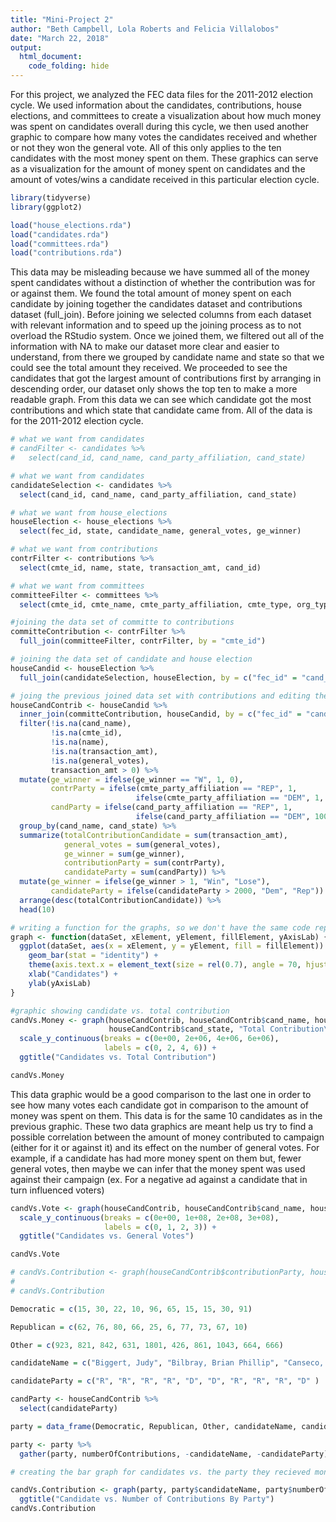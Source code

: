 ```yaml
---
title: "Mini-Project 2"
author: "Beth Campbell, Lola Roberts and Felicia Villalobos"
date: "March 22, 2018"
output:
  html_document:
    code_folding: hide
---
```


For this project, we analyzed the FEC data files for the 2011-2012 election cycle. We used information about the candidates, contributions, house elections, and committees to create a visualization about how much money was spent on candidates overall during this cycle, we then used another graphic to compare how many votes the candidates received and whether or not they won the general vote. All of this only applies to the ten candidates with the most money spent on them. These graphics can serve as a visualization for the amount of money spent on candidates and the amount of votes/wins a candidate received in this particular election cycle. 

```r
library(tidyverse)
library(ggplot2)
```

```r
load("house_elections.rda")
load("candidates.rda")
load("committees.rda")
load("contributions.rda")
```

This data may be misleading because we have summed all of the money spent candidates without a distinction of whether the contribution was for or against them. We found the total amount of money spent on each candidate by joining together the candidates dataset and contributions dataset (full_join). Before joining we selected columns from each dataset with relevant information and to speed up the joining process as to not overload the RStudio system. Once we joined them, we filtered out all of the information with NA to make our dataset more clear and easier to understand, from there we grouped by candidate name and state so that we could see the total amount they received. We proceeded to see the candidates that got the largest amount of contributions first by arranging in descending order, our dataset only shows the top ten to make a more readable graph. From this data we can see which candidate got the most contributions and which state that candidate came from. All of the data is for the 2011-2012 election cycle. 

```r
# what we want from candidates
# candFilter <- candidates %>%
#   select(cand_id, cand_name, cand_party_affiliation, cand_state)

# what we want from candidates
candidateSelection <- candidates %>%
  select(cand_id, cand_name, cand_party_affiliation, cand_state)

# what we want from house_elections
houseElection <- house_elections %>%
  select(fec_id, state, candidate_name, general_votes, ge_winner)

# what we want from contributions
contrFilter <- contributions %>%
  select(cmte_id, name, state, transaction_amt, cand_id)

# what we want from committees
committeeFilter <- committees %>%
  select(cmte_id, cmte_name, cmte_party_affiliation, cmte_type, org_type)

#joining the data set of committe to contributions
committeContribution <- contrFilter %>%
  full_join(committeeFilter, contrFilter, by = "cmte_id")

# joining the data set of candidate and house election 
houseCandid <- houseElection %>%
  full_join(candidateSelection, houseElection, by = c("fec_id" = "cand_id"))

# joing the previous joined data set with contributions and editing the data set to show what we want
houseCandContrib <- houseCandid %>%
  inner_join(committeContribution, houseCandid, by = c("fec_id" = "cand_id")) %>%
  filter(!is.na(cand_name),
         !is.na(cmte_id),
         !is.na(name),
         !is.na(transaction_amt),
         !is.na(general_votes),
         transaction_amt > 0) %>%
  mutate(ge_winner = ifelse(ge_winner == "W", 1, 0),
         contrParty = ifelse(cmte_party_affiliation == "REP", 1,
                            ifelse(cmte_party_affiliation == "DEM", 1, 1)),
         candParty = ifelse(cand_party_affiliation == "REP", 1,
                            ifelse(cand_party_affiliation == "DEM", 1000, 0))) %>%
  group_by(cand_name, cand_state) %>%
  summarize(totalContributionCandidate = sum(transaction_amt),
            general_votes = sum(general_votes),
            ge_winner = sum(ge_winner),
            contributionParty = sum(contrParty),
            candidateParty = sum(candParty)) %>%
  mutate(ge_winner = ifelse(ge_winner > 1, "Win", "Lose"),
         candidateParty = ifelse(candidateParty > 2000, "Dem", "Rep")) %>%
  arrange(desc(totalContributionCandidate)) %>%
  head(10)
```

```r
# writing a function for the graphs, so we don't have the same code repeated
graph <- function(dataSet, xElement, yElement, fillElement, yAxisLab) {
  ggplot(dataSet, aes(x = xElement, y = yElement, fill = fillElement)) + 
    geom_bar(stat = "identity") + 
    theme(axis.text.x = element_text(size = rel(0.7), angle = 70, hjust = 1)) +
    xlab("Candidates") + 
    ylab(yAxisLab)
}
```


```r
#graphic showing candidate vs. total contribution
candVs.Money <- graph(houseCandContrib, houseCandContrib$cand_name, houseCandContrib$totalContributionCandidate,
                      houseCandContrib$cand_state, "Total Contribution\n(Millions)") + 
  scale_y_continuous(breaks = c(0e+00, 2e+06, 4e+06, 6e+06),
                     labels = c(0, 2, 4, 6)) +
  ggtitle("Candidates vs. Total Contribution")

candVs.Money
```

This data graphic would be a good comparison to the last one in order to see how many votes each candidate got in comparison to the amount of money was spent on them. This data is for the same 10 candidates as in the previous graphic. These two data graphics are meant help us try to find a possible correlation between the amount of money contributed to campaign (either for it or against it) and its effect on the number of general votes. For example, if a candidate has had more money spent on them but, fewer general votes, then maybe we can infer that the money spent was used against their campaign (ex. For a negative ad against a candidate that in turn influenced voters)  

```r
candVs.Vote <- graph(houseCandContrib, houseCandContrib$cand_name, houseCandContrib$general_votes, houseCandContrib$ge_winner, "General Votes\n(Hundreds of Millions)") +
  scale_y_continuous(breaks = c(0e+00, 1e+08, 2e+08, 3e+08),
                     labels = c(0, 1, 2, 3)) +
  ggtitle("Candidates vs. General Votes")

candVs.Vote
```

```r
# candVs.Contribution <- graph(houseCandContrib$contributionParty, houseCandContrib$candidateParty, "Total Number of Contributions")
# 
# candVs.Contribution

Democratic = c(15, 30, 22, 10, 96, 65, 15, 15, 30, 91)

Republican = c(62, 76, 80, 66, 25, 6, 77, 73, 67, 10)

Other = c(923, 821, 842, 631, 1801, 426, 861, 1043, 664, 666)

candidateName = c("Biggert, Judy", "Bilbray, Brian Phillip", "Canseco, Francisco Raul Quico R.", "Cravaack, Raymond J Mr.", "Critz, Mark", "Duckworth, L. Tammy", " Lungren, Daniel E.", "Renacci, James B.", "Schilling, Robert T.", "Shutton, Betty S.")

candidateParty = c("R", "R", "R", "R", "D", "D", "R", "R", "R", "D" )

candParty <- houseCandContrib %>%
  select(candidateParty)

party = data_frame(Democratic, Republican, Other, candidateName, candidateParty)

party <- party %>%
  gather(party, numberOfContributions, -candidateName, -candidateParty) 

# creating the bar graph for candidates vs. the party they recieved money from

candVs.Contribution <- graph(party, party$candidateName, party$numberOfContributions, party$party, "Number of Contributions") + 
  ggtitle("Candidate vs. Number of Contributions By Party")
candVs.Contribution


```

